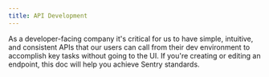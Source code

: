 ```yaml
---
title: API Development
---
```


As a developer-facing company it's critical for us to have simple, intuitive, and consistent APIs that our users can call from their dev environment to accomplish key tasks without going to the UI. If you're creating or editing an endpoint, this doc will help you achieve Sentry standards.

<PageGrid />
